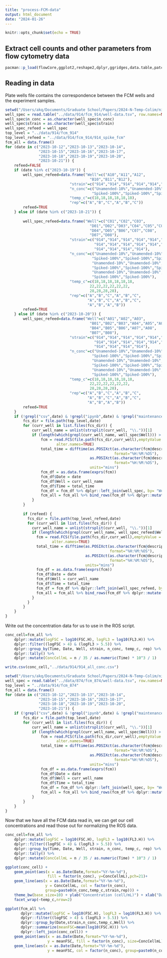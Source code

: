 ```yaml
---
title: "process-FCM-data"
output: html_document
date: "2024-01-26"
---
```


```r
knitr::opts_chunk$set(echo = TRUE)
```

## Extract cell counts and other parameters from flow cytometry data

```r
pacman::p_load(flowCore,ggplot2,reshape2,dplyr,ggridges,data.table,patchwork)
```

## Reading in data

Plate wells file contains the correspondence between the FCM wells and the experiment samples.

```r
setwd("/Users/akq/Documents/Graduate School/Papers/2024-N-Temp-Colim/nitrate-temp-colim/code")
well_spec = read.table("../data/914/fcm_914/well-data.tsv", row.names=NULL, header=TRUE)
well_spec$n_conc = as.character(well_spec$n_conc)
well_spec$strain = as.character(well_spec$strain)
well_spec_refeed = well_spec
top_level = "../data/914/fcm_914"
top_level_refeed = "../data/914/fcm_914/914_spike_fcm"
fcm_all = data.frame()
for (date in c("2023-10-12","2023-10-13","2023-10-14",
               "2023-10-15","2023-10-16","2023-10-17",
               "2023-10-18","2023-10-19","2023-10-20",
               "2023-10-21")) {
    refeed=FALSE
    if (date %in% c("2023-10-19")) {
        well_spec_refeed=data.frame("Well"=c("A10","A11","A12",
                                      "B10","B11","B12"),
                             "strain"=c("914","914","914","914","914","914"),
                             "n_conc"=c("Unamended-10%","Unamended-10%","Unamended-10%",
                                       "Spiked-100%","Spiked-100%","Spiked-100%"),
                             "temp_c"=c(18,18,18,18,18,18),
                             "rep"=c("A","B","C","A","B","C"))
        refeed=TRUE
    } else if (date %in% c("2023-10-21")) {
        
        well_spec_refeed=data.frame("Well"=c("C01","C02","C03",
                                      "D01","D02","D03","C04","C05","C06",
                                      "D04","D05","B06","C07","C08",
                                      "D07","D08"),
                             "strain"=c("914","914","914","914","914","914",
                                        "914","914","914","914","914","914",
                                        "914","914","914","914"),
                             "n_conc"=c("Unamended-10%","Unamended-10%","Unamended-10%",
                                       "Spiked-100%","Spiked-100%","Spiked-100%",
                                       "Unamended-10%","Unamended-10%","Unamended-10%",
                                       "Spiked-100%","Spiked-100%","Spiked-100%",
                                       "Unamended-10%","Unamended-10%",
                                       "Spiked-100%","Spiked-100%"),
                             "temp_c"=c(18,18,18,18,18,18,
                                      22,22,22,22,22,22,
                                      28,28,28,28),
                             "rep"=c("A","B","C","A","B","C",
                                     "A","B","C","A","B","C",
                                     "A","B","A","B"))
        refeed=TRUE
    } else if (date %in% c("2023-10-20")) {
        well_spec_refeed=data.frame("Well"=c("A01","A02","A03",
                                      "B01","B02","B03","A04","A05","A06",
                                      "B04","B05","B06","A07","A08",
                                      "B07","B08"),
                             "strain"=c("914","914","914","914","914","914",
                                        "914","914","914","914","914","914",
                                        "914","914","914","914"),
                             "n_conc"=c("Unamended-10%","Unamended-10%","Unamended-10%",
                                       "Spiked-100%","Spiked-100%","Spiked-100%",
                                       "Unamended-10%","Unamended-10%","Unamended-10%",
                                       "Spiked-100%","Spiked-100%","Spiked-100%",
                                       "Unamended-10%","Unamended-10%",
                                       "Spiked-100%","Spiked-100%"),
                             "temp_c"=c(18,18,18,18,18,18,
                                      22,22,22,22,22,22,
                                      28,28,28,28),
                             "rep"=c("A","B","C","A","B","C",
                                     "A","B","C","A","B","C",
                                     "A","B","A","B"))
        refeed=TRUE
    }
    if (!grepl("csv",date) & !grepl("ipynb",date) & !grepl("maintenance",date)) {
        fcs_dir = file.path(top_level,date)
        for (curr_well in list.files(fcs_dir)) {
            curr_well_name = unlist(strsplit(curr_well, "\\."))[1]
            if (length(which(grepl(curr_well_name, well_spec$Well))) > 0) {
                fcm = read.FCS(file.path(fcs_dir,curr_well),emptyValue = FALSE,
                       alter.names=TRUE)
                total_time = difftime(as.POSIXct(as.character(fcm@description["$ETIM"]),
                                                 format="%H:%M:%OS"),
                                      as.POSIXct(as.character(fcm@description["$BTIM"]),
                                                 format="%H:%M:%OS"),
                                      units="mins")
                fcm_df = as.data.frame(exprs(fcm))
                fcm_df$Date = date
                fcm_df$Well = curr_well_name
                fcm_df$Time = total_time
                fcm_df = fcm_df %>% dplyr::left_join(well_spec, by= "Well")
                fcm_all = fcm_all %>% bind_rows(fcm_df %>% dplyr::mutate(Time=as.numeric(Time)))
            }
        }
        
        if (refeed) {
          fcs_dir = file.path(top_level_refeed,date)
          for (curr_well in list.files(fcs_dir)) {
            curr_well_name = unlist(strsplit(curr_well, "\\."))[1]
            if (length(which(grepl(curr_well_name, well_spec_refeed$Well))) > 0) {
              fcm = read.FCS(file.path(fcs_dir,curr_well),emptyValue = FALSE,
                     alter.names=TRUE)
              total_time = difftime(as.POSIXct(as.character(fcm@description["$ETIM"]),
                                               format="%H:%M:%OS"),
                                    as.POSIXct(as.character(fcm@description["$BTIM"]),
                                               format="%H:%M:%OS"),
                                    units="mins")
              fcm_df = as.data.frame(exprs(fcm))
              fcm_df$Date = date
              fcm_df$Well = curr_well_name
              fcm_df$Time = total_time
              fcm_df = fcm_df %>% dplyr::left_join(well_spec_refeed, by= "Well")
              fcm_all = fcm_all %>% bind_rows(fcm_df %>% dplyr::mutate(Time=as.numeric(Time)))
            }
          }
        }
    }
}
```

Write out the concentration data for us to use in the ROS script.

```r

conc_cell=fcm_all %>%
    dplyr::mutate(logFSC = log10(FSC.H), logFL3 = log10(FL3.H)) %>%
    dplyr::filter((logFSC > 4) & (logFL3 > 5.5)) %>%
    dplyr::group_by(Time, Date, Well, strain, n_conc, temp_c, rep) %>%
    dplyr::tally() %>%
    dplyr::mutate(ConcCellmL = n / 35 / as.numeric(Time) * 10^3 / 1)

write.csv(conc_cell,"../data/914/914_all_conc.csv")
```



```r
setwd("/Users/akq/Documents/Graduate School/Papers/2024-N-Temp-Colim/nitrate-temp-colim/code")
well_spec = read.table("../data/874/fcm_874/well-data.tsv", row.names=NULL, header=TRUE)
top_level = "../data/914/fcm_874"
fcm_all = data.frame()
for (date in c("2023-10-12","2023-10-13","2023-10-14",
               "2023-10-15","2023-10-16","2023-10-17",
               "2023-10-18","2023-10-19","2023-10-20",
               "2023-10-21")) {
    if (!grepl("csv",date) & !grepl("ipynb",date) & !grepl("maintenance",date)) {
        fcs_dir = file.path(top_level,date)
        for (curr_well in list.files(fcs_dir)) {
            curr_well_name = unlist(strsplit(curr_well, "\\."))[1]
            if (length(which(grepl(curr_well_name, well_spec$Well))) > 0) {
                fcm = read.FCS(file.path(fcs_dir,curr_well),emptyValue = FALSE,
                       alter.names=TRUE)
                total_time = difftime(as.POSIXct(as.character(fcm@description["$ETIM"]),
                                                 format="%H:%M:%OS"),
                                      as.POSIXct(as.character(fcm@description["$BTIM"]),
                                                 format="%H:%M:%OS"),
                                      units="mins")
                fcm_df = as.data.frame(exprs(fcm))
                fcm_df$Date = date
                fcm_df$Well = curr_well_name
                fcm_df$Time = total_time
                fcm_df = fcm_df %>% dplyr::left_join(well_spec, by= "Well")
                fcm_all = fcm_all %>% bind_rows(fcm_df %>% dplyr::mutate(Time=as.numeric(Time)))
            }
        }
    }
}
```

Now that we have all the FCM data read in, we can get our cell concentrations and read those out for normalizing the ROS data.

```r
conc_cell=fcm_all %>%
    dplyr::mutate(logFSC = log10(FSC.H), logFL3 = log10(FL3.H)) %>%
    dplyr::filter((logFSC > 4) & (logFL3 > 5.5)) %>%
    dplyr::group_by(Time, Date, Well, strain, n_conc, temp_c, rep) %>%
    dplyr::tally() %>%
    dplyr::mutate(ConcCellmL = n / 35 / as.numeric(Time) * 10^3 / 1)

ggplot(conc_cell) +
    geom_point(aes(x = as.Date(Date,format="%Y-%m-%d"), 
                   fill = factor(n_conc), y=ConcCellmL),pch=21)+
    geom_line(aes(x = as.Date(Date,format="%Y-%m-%d"), 
                  y = ConcCellmL, col = factor(n_conc), 
                  group=paste0(n_conc,temp_c,strain,rep))) +
    theme_bw(base_size=10) + ylab("Concentration (cell/mL)") + xlab("Date") + 
    facet_wrap(~temp_c,nrow=2)
```

```r
ggplot(fcm_all %>% 
       dplyr::mutate(logFSC = log10(FSC.H), logFL3 = log10(FL3.H)) %>%
       dplyr::filter((logFSC > 4) & (logFL3 > 5.5)) %>%
       dplyr::group_by(Date,strain,n_conc,temp_c,Well) %>% 
       dplyr::summarize(meanFSC=mean(log10(FSC.H))) %>%
       dplyr::left_join(conc_cell)) +
    geom_point(aes(x = as.Date(Date,format="%Y-%m-%d"), 
                   y = meanFSC, fill = factor(n_conc), size=ConcCellmL),pch=21)+
    geom_line(aes(x = as.Date(Date,format="%Y-%m-%d"), 
                   y = meanFSC, col = factor(n_conc), group=paste0(n_conc,temp_c,strain,rep))) + ylim(c(5.7,6.4)) + theme_bw(base_size=12) + ylab("cell size proxy") + xlab("Date")
```

